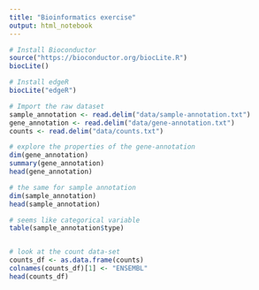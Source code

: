 ```yaml
---
title: "Bioinformatics exercise"
output: html_notebook
---
```




```r

# Install Bioconductor
source("https://bioconductor.org/biocLite.R")
biocLite()

# Install edgeR
biocLite("edgeR")

```

```r

# Import the raw dataset
sample_annotation <- read.delim("data/sample-annotation.txt")
gene_annotation <- read.delim("data/gene-annotation.txt")
counts <- read.delim("data/counts.txt")
```

```r

# explore the properties of the gene-annotation 
dim(gene_annotation)
summary(gene_annotation)
head(gene_annotation)

# the same for sample annotation
dim(sample_annotation)
head(sample_annotation)

# seems like categorical variable
table(sample_annotation$type)


# look at the count data-set
counts_df <- as.data.frame(counts)
colnames(counts_df)[1] <- "ENSEMBL"
head(counts_df)
```
